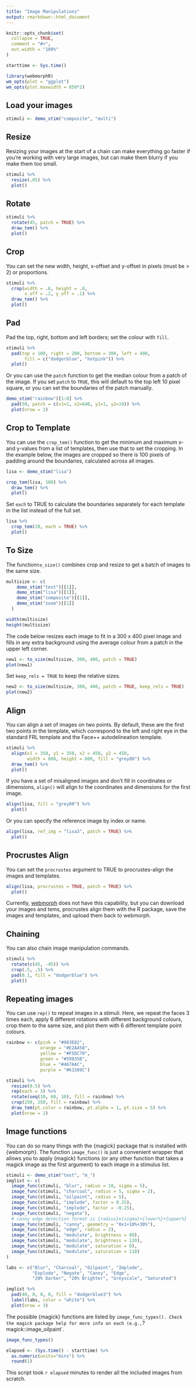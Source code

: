 ```yaml
---
title: "Image Manipulations"
output: rmarkdown::html_document
---
```


```r
knitr::opts_chunk$set(
  collapse = TRUE,
  comment = "#>",
  out.width = "100%"
)

starttime <- Sys.time()

library(webmorphR)
wm_opts(plot = "ggplot")
wm_opts(plot.maxwidth = 850*2)
```


## Load your images

```r
stimuli <- demo_stim("composite", "multi")
```


## Resize

Resizing your images at the start of a chain can make everything go faster if you're working with very large images, but can make them blurry if you make them too small.

```r
stimuli %>%
  resize(.05) %>%
  plot()
```


## Rotate

```r
stimuli %>%
  rotate(45, patch = TRUE) %>%
  draw_tem() %>%
  plot()
```


## Crop

You can set the new width, height, x-offset and y-offset in pixels (must be > 2) or proportions.

```r
stimuli %>%
  crop(width = .6, height = .8, 
       x_off = .2, y_off = .1) %>%
  draw_tem() %>%
  plot()
```

## Pad 

Pad the top, right, bottom and left borders; set the colour with `fill`.

```r
stimuli %>%
  pad(top = 100, right = 200, bottom = 300, left = 400,
       fill = c("dodgerblue", "hotpink")) %>%
  plot()
```

Or you can use the `patch` function to get the median colour from a patch of the image. If you set `patch` to `TRUE`, this will default to the top left 10 pixel square, or you can set the boundaries of the patch manually.

```r
demo_stim("rainbow")[1:8] %>%
  pad(50, patch = c(x1=1, x2=640, y1=1, y2=10)) %>%
  plot(nrow = 2)
```

## Crop to Template

You can use the `crop_tem()` function to get the minimum and maximum x- and y-values from a list of templates, then use that to set the cropping. In the example below, the images are cropped so there is 100 pixels of padding around the boundaries, calculated across all images. 

```r
lisa <- demo_stim("lisa")

crop_tem(lisa, 100) %>%
  draw_tem() %>%
  plot()
```

Set `each` to TRUE to calculate the boundaries separately for each template in the list instead of the full set.

```r
lisa %>%
  crop_tem(20, each = TRUE) %>%
  plot()
```

## To Size

The function`to_size()` combines crop and resize to get a batch of images to the same size.

```r
multisize <- c(
    demo_stim("test")[[1]],
    demo_stim("lisa")[[1]],
    demo_stim("composite")[[1]],
    demo_stim("zoom")[[1]]
  )

width(multisize)
height(multisize)
```

The code below resizes each image to fit in a 300 x 400 pixel image and fills in any extra background using the average colour from a patch in the upper left corner. 

```r
new1 <- to_size(multisize, 300, 400, patch = TRUE)
plot(new1)
```

Set `keep_rels = TRUE` to keep the relative sizes. 

```r
new2 <- to_size(multisize, 300, 400, patch = TRUE, keep_rels = TRUE)
plot(new2)
```


## Align

You can align a set of images on two points. By default, these are the first two points in the template, which correspond to the left and right eye in the standard FRL template and the Face++ autodelineation template.

```r
stimuli %>%
  align(x1 = 350, y1 = 350, x2 = 450, y2 = 450,
        width = 800, height = 800, fill = "grey80") %>%
  draw_tem() %>%
  plot()
```

If you have a set of misaligned images and don't fill in coordinates or dimensions, `align()` will align to the coordinates and dimensions for the first image. 


```r
align(lisa, fill = "grey80") %>% 
  plot()
```

Or you can specify the reference image by index or name.

```r
align(lisa, ref_img = "lisa3", patch = TRUE) %>% 
  plot()
```

## Procrustes Align 

You can set the `procrustes` argument to TRUE to procrustes-align the images and templates.

```r
align(lisa, procrustes = TRUE, patch = TRUE) %>%
  plot()
```

Currently, [webmorph](https://webmorph.org) does not have this capability, but you can download your images and tems, procrustes align them with the R package, save the images and templates, and upload them back to webmorph.

## Chaining

You can also chain image manipulation commands. 

```r
stimuli %>%
  rotate(c(45, -45)) %>%
  crop(.5, .5) %>%
  pad(0.1, fill = "dodgerblue") %>%
  plot()
```

## Repeating images

You can use `rep()` to repeat images in a stimuli. Here, we repeat the faces 3 times each, apply 6 different rotations with different background colours, crop them to the same size, and plot them with 6 different template point colours.

```r

rainbow <- c(pink = "#983E82",
             orange = "#E2A458",
             yellow = "#F5DC70",
             green = "#59935B",
             blue = "#467AAC",
             purple = "#61589C")

stimuli %>%
  resize(0.5) %>%
  rep(each = 3) %>%
  rotate(seq(10, 60, 10), fill = rainbow) %>%
  crop(250, 250, fill = rainbow) %>%
  draw_tem(pt.color = rainbow, pt.alpha = 1, pt.size = 5) %>%
  plot(nrow = 2)
```


## Image functions

You can do so many things with the {magick} package that is installed with {webmorph}. The function `image_func()` is just a convenient wrapper that allows you to apply {magick} functions (or any other function that takes a magick image as the first argument) to each image in a stimulus list.

```r

stimuli <- demo_stim("test", "m_")
imglist <- c(
  image_func(stimuli, "blur", radius = 10, sigma = 5),
  image_func(stimuli, "charcoal", radius = 5, sigma = 2),
  image_func(stimuli, "oilpaint", radius = 5),
  image_func(stimuli, "implode", factor = 0.25),
  image_func(stimuli, "implode", factor = -0.25),
  image_func(stimuli, "negate"),
  # canny edge detection format is {radius}x{sigma}+{lower%}+{upper%}
  image_func(stimuli, "canny", geometry = "0x1+10%+30%"),
  image_func(stimuli, "edge", radius = 2),
  image_func(stimuli, "modulate", brightness = 80),
  image_func(stimuli, "modulate", brightness = 120),
  image_func(stimuli, "modulate", saturation = 0),
  image_func(stimuli, "modulate", saturation = 110)
)

labs <- c("Blur", "Charcoal", "Oilpaint", "Implode",
          "Explode", "Negate", "Canny", "Edge", 
          "20% Darker", "20% Brighter", "Greyscale", "Saturated")

imglist %>%
  pad(40, 0, 0, 0, fill = "dodgerblue3") %>%
  label(labs, color = "white") %>%
  plot(nrow = 3)

```

The possible {magick} functions are listed by `image_func_types(). Check the magick package help for more info on each (e.g., `?magick::image_oilpaint`.

```r
image_func_types()
```



```r
elapsed <- (Sys.time() - starttime) %>%
  as.numeric(units="mins") %>%
  round(1)
```

This script took `r elapsed` minutes to render all the included images from scratch.
